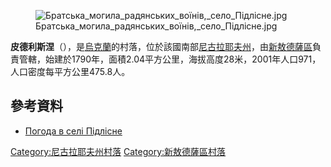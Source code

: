 [[Image:Братська_могила_радянських_воїнів,_село_Підлісне.jpg|right]]

{{coord|47|27|50|N|31|44|41|E|scale:100000|display=title}}

'''皮德利斯涅'''（{{lang-uk|Підлісне}}），是[[烏克蘭|烏克蘭]]的村落，位於該國南部[[尼古拉耶夫州|尼古拉耶夫州]]，由[[新敖德薩區|新敖德薩區]]負責管轄，始建於1790年，面積2.04平方公里，海拔高度28米，2001年人口971，人口密度每平方公里475.8人。

==參考資料==
* [http://weather.in.ua/ua/nikolaevskaja/20586 Погода в селі Підлісне] {{Wayback|url=http://weather.in.ua/ua/nikolaevskaja/20586 |date=20160607024952 }}

[[Category:尼古拉耶夫州村落|Category:尼古拉耶夫州村落]]
[[Category:新敖德薩區村落|Category:新敖德薩區村落]]


{{Mykolaiv-geo-stub}}
